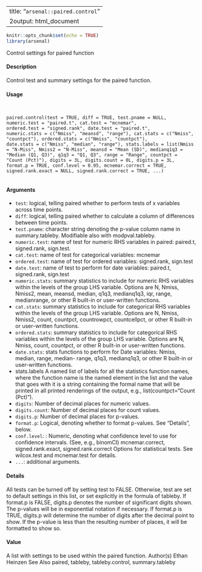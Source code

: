 
---
title: "``arsenal::paired.control``"
2output: html_document
---

```r
knitr::opts_chunk$set(echo = TRUE)
library(arsenal)
```



Control settings for paired function

#### Description

Control test and summary settings for the paired function.

#### Usage
<pre><code>

paired.control(test = TRUE, diff = TRUE, test.pname = NULL,
numeric.test = "paired.t", cat.test = "mcnemar",
ordered.test = "signed.rank", date.test = "paired.t",
numeric.stats = c("Nmiss", "meansd", "range"), cat.stats = c("Nmiss",
"countpct"), ordered.stats = c("Nmiss", "countpct"),
date.stats = c("Nmiss", "median", "range"), stats.labels = list(Nmiss
= "N-Miss", Nmiss2 = "N-Miss", meansd = "Mean (SD)", medianq1q3 =
"Median (Q1, Q3)", q1q3 = "Q1, Q3", range = "Range", countpct =
"Count (Pct)"), digits = 3L, digits.count = 0L, digits.p = 3L,
format.p = TRUE, conf.level = 0.95, mcnemar.correct = TRUE,
signed.rank.exact = NULL, signed.rank.correct = TRUE, ...)

</code></pre>
#### Arguments

* ``test``: logical, telling paired whether to perform tests of x variables across time points.
* ``diff``: logical, telling paired whether to calculate a column of differences between time points.
* ``test.pname``:  character string denoting the p-value column name in summary.tableby. Modifiable also with modpval.tableby.
* ``numeric.test``:  name of test for numeric RHS variables in paired: paired.t, signed.rank, sign.test.
* ``cat.test``: name of test for categorical variables: mcnemar
* ``ordered.test ``:  name of test for ordered variables: signed.rank, sign.test
* ``date.test``: name of test to perform for date variables: paired.t, signed.rank, sign.test
* ``numeric.stats``: summary statistics to include for numeric RHS variables within the levels of the group LHS variable. Options are N, Nmiss, Nmiss2, mean, meansd, median,
q1q3, medianq1q3, iqr, range, medianrange, or other R built-in or user-written functions.
* ``cat.stats ``:   summary statistics to include for categorical RHS variables within the levels of the group LHS variable. Options are N, Nmiss, Nmiss2, count, countpct,
countrowpct, countcellpct, or other R built-in or user-written functions.
* ``ordered.stats``: summary statistics to include for categorical RHS variables within the levels of the group LHS variable. Options are N, Nmiss, count, countpct, or other R
built-in or user-written functions.
* ``date.stats``: stats functions to perform for Date variables: Nmiss, median, range, median-
range, q1q3, medianq1q3, or other R built-in or user-written functions.
* stats.labels A named list of labels for all the statistics function names, where the function name is the named element in the list and the value that goes with it is a string
containing the formal name that will be printed in all printed renderings of the output, e.g., list(countpct="Count (Pct)").
* ``digits``: Number of decimal places for numeric values.
* ``digits.count``: Number of decimal places for count values.
* ``digits.p``: Number of decimal places for p-values.
* ``format.p``: Logical, denoting whether to format p-values. See "Details", below.
* ``conf.level``: : Numeric, denoting what confidence level to use for confidence intervals. (See, e.g., binomCI) mcnemar.correct, signed.rank.exact, signed.rank.correct Options for statistical tests. See wilcox.test and mcnemar.test for details.
* ``...``: additional arguments.

#### Details
All tests can be turned off by setting test to FALSE. Otherwise, test are set to default settings in this list, or set explicitly in the formula of tableby.
If format.p is FALSE, digits.p denotes the number of significant digits shown. The p-values will be in exponential notation if necessary. If format.p is TRUE, digits.p will determine the number
of digits after the decimal point to show. If the p-value is less than the resulting number of places, it will be formatted to show so.

#### Value

A list with settings to be used within the paired function.
Author(s)
Ethan Heinzen
See Also
paired, tableby, tableby.control, summary.tableby
